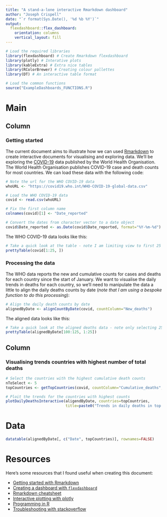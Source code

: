 ```yaml
---
title: "A stand-a-lone interactive Rmarkdown dashboard"
author: "Joseph Crispell"
date: "`r format(Sys.Date(), '%d %b %Y')`"
output: 
  flexdashboard::flex_dashboard:
    orientation: columns
    vertical_layout: fill
---
```


```r
# Load the required libraries
library(flexdashboard) # Create Rmarkdown flexdashboard
library(plotly) # Interative plots
library(kableExtra) # Extra nice tables
library(RColorBrewer) # Creating colour pallettes
library(DT) # An interactive table format

# Load the common functions
source("ExampleDashboards_FUNCTIONS.R")
```


Main
=======================================================================

Column {data-width=350}
-----------------------------------------------------------------------

### Getting started

The current document aims to illustrate how we can used [Rmarkdown](https://rmarkdown.rstudio.com/) to create interactive documents for visualising and exploring data. We'll be exploring the [COVID-19](https://covid19.who.int/) data published by the World Health Organisation. The World Health Organisation publishes COVID-19 case and death counts for most countries. We can load these data with the following code:

```r
# Note the url for the WHO COVID-19 data
whoURL <- "https://covid19.who.int/WHO-COVID-19-global-data.csv"

# Load the WHO COVID-19 data
covid <- read.csv(whoURL)

# Fix the first column name
colnames(covid)[1] <- "Date_reported"

# Convert the dates from character vector to a date object
covid$Date_reported <- as.Date(covid$Date_reported, format="%Y-%m-%d")
```

The WHO COVID-19 data looks like this:
```r
# Take a quick look at the table - note I am limiting view to first 25 rows
prettyTable(covid[1:25, ])
```

### Processing the data

The WHO data reports the new and cumulative counts for cases and deaths for each country since the start of January. We want to visualise the daily trends in deaths for each country, so we'll need to manipulate the data a little to align the daily deaths counts by date (*note that I am using a bespoke function to do this processing*):
```r
# Align the daily death counts by date
alignedByDate <- alignCountByDate(covid, countColumn="New_deaths")
```

The aligned data looks like this:
```r
# Take a quick look at the aligned deaths data - note only selecting 25 rows and 25 countries
prettyTable(alignedByDate[100:125, 1:25])
```

Column {data-width=650}
-----------------------------------------------------------------------

### Visualising trends  countries with highest number of total deaths

```r
# Select the countries with the highest cumulative death counts
nToSelect <- 5
topCountries <- getTopCountries(covid, countColumn="Cumulative_deaths", n=nToSelect)

# Ploit the trends for the countries with highest counts
plotDailyDeathsInteractive(aligendByDate, countries=topCountries, 
                           title=paste0("Trends in daily deaths in top ", nToSelect, " countries with highest total deaths"))
```

Data
=======================================================================

```r
datatable(alignedByDate[, c("Date", topCountries)], rownames=FALSE)
```

Resources
=======================================================================

Here's some resources that I found useful when creating this document:

- [Getting started with Rmarkdown](https://rmarkdown.rstudio.com/lesson-1.html)
- [Creating a dashboard with `flexdashboard`](https://rmarkdown.rstudio.com/flexdashboard/using.html)
- [Rmarkdown cheatsheet](https://rstudio.com/wp-content/uploads/2015/02/rmarkdown-cheatsheet.pdf)
- [Interactive plotting with plotly](https://plotly.com/r/)
- [Programming in R](https://www.tutorialspoint.com/r/index.htm)
- [Troubleshooting with stackoverflow](https://stackoverflow.com/questions/tagged/r)


